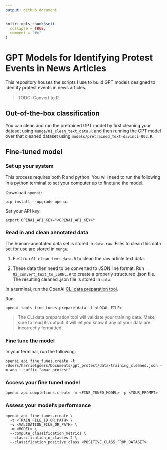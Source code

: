 ```yaml
---
output: github_document
---
```


<!-- README.md is generated from README.Rmd. Please edit that file -->

```r
knitr::opts_chunk$set(
  collapse = TRUE,
  comment = "#>"
)
```

# GPT Models for Identifying Protest Events in News Articles

<!-- badges: start -->
<!-- badges: end -->

This repository houses the scripts I use to build GPT models designed to identify protest events in news articles. 

> TODO: Convert to R.

## Out-of-the-box classification

You can clean and run the pretrained GPT model by first cleaning your dataset using `munge/01_clean_text_data.R` and then running the GPT model over that cleaned dataset using `models/pretrained_text-davinci-003.R`.

## Fine-tuned model

### Set up your system

This process requires both R and python. You will need to run the following in a python terminal to set your computer up to finetune the model. 

Download `openai`:

```
pip install --upgrade openai
```

Set your API key:

```
export OPENAI_API_KEY="<OPENAI_API_KEY>"
```

### Read in and clean annotated data

The human-annotated data set is stored in `data-raw`. Files to clean this data set for use are stored in `munge`. 

1.    First run `01_clean_text_data.R` to clean the raw article text data.

2.    These data then need to be converted to JSON line format. Run `02_convert_text_to_JSONL.R` to create a properly structured .json file. The resulting cleaned .json file is stored in `data`. 

In a terminal, run the OpenAI [CLI data preparation tool](https://platform.openai.com/docs/guides/fine-tuning/cli-data-preparation-tool).

Run: 

```
openai tools fine_tunes.prepare_data -f <LOCAL_FILE>
```

> The CLI data preparation tool will validate your training data. Make sure to read its output: it will let you know if any of your data are incorrectly formatted. 

### Fine tune the model

In your terminal, run the following: 

```
openai api fine_tunes.create -t /Users/harrietgoers/Documents/gpt_protest/data/training_cleaned.json -m ada --suffix "amar protest"
```

### Access your fine tuned model

```
openai api completions.create -m <FINE_TUNED_MODEL> -p <YOUR_PROMPT>
```

### Assess your model's performance

```
openai api fine_tunes.create \
  -t <TRAIN_FILE_ID_OR_PATH> \
  -v <VALIDATION_FILE_OR_PATH> \
  -m <MODEL> \
  --compute_classification_metrics \
  --classification_n_classes 2 \
  --classification_positive_class <POSITIVE_CLASS_FROM_DATASET>
```
